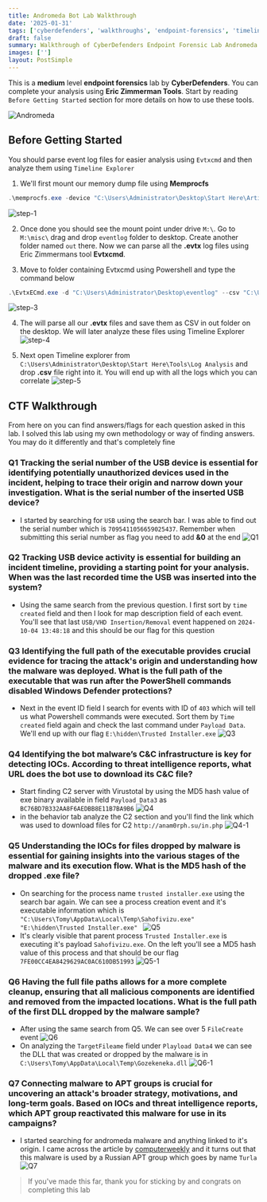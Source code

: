 ```yaml
---
title: Andromeda Bot Lab Walkthrough
date: '2025-01-31'
tags: ['cyberdefenders', 'walkthroughs', 'endpoint-forensics', 'timeline-explorer', 'evtxcmd']
draft: false
summary: Walkthrough of CyberDefenders Endpoint Forensic Lab Andromeda
images: ['']
layout: PostSimple
---
```


This is a **medium** level **endpoint forensics** lab by **CyberDefenders**. You can complete your analysis using **Eric Zimmerman Tools**. Start by reading `Before Getting Started` section for more details on how to use these tools.

![Andromeda](/static/images/Andromeda/background.png)

<TOCInline toc={props.toc} asDisclosure />

## Before Getting Started

You should parse event log files for easier analysis using `Evtxcmd` and then analyze them using `Timeline Explorer`

1. We'll first mount our memory dump file using **Memprocfs**

```powershell
.\memprocfs.exe -device "C:\Users\Administrator\Desktop\Start Here\Artifacts\memory.dmp" -forensic 2
```

![step-1](/static/images/Andromeda/step-1.png)

2. Once done you should see the mount point under drive `M:\`. Go to `M:\misc\` drag and drop `eventlog` folder to desktop. Create another folder named `out` there. Now we can parse all the **.evtx** log files using Eric Zimmermans tool **Evtxcmd**.

3. Move to folder containing Evtxcmd using Powershell and type the command below

```powershell
.\EvtxECmd.exe -d "C:\Users\Administrator\Desktop\eventlog" --csv "C:\Users\Administrator\Desktop\out"
```

![step-3](/static/images/Andromeda/step-3.png)

4. The will parse all our **.evtx** files and save them as CSV in out folder on the desktop. We will later analyze these files using Timeline Explorer ![step-4](/static/images/Andromeda/step-4.png)

5. Next open Timeline explorer from `C:\Users\Administrator\Desktop\Start Here\Tools\Log Analysis` and drop **.csv** file right into it. You will end up with all the logs which you can correlate ![step-5](/static/images/Andromeda/step-5.png)

## CTF Walkthrough

From here on you can find answers/flags for each question asked in this lab. I solved this lab using my own methodology or way of finding answers. You may do it differently and that's completely fine

### Q1 Tracking the serial number of the USB device is essential for identifying potentially unauthorized devices used in the incident, helping to trace their origin and narrow down your investigation. What is the serial number of the inserted USB device?

- I started by searching for `USB` using the search bar. I was able to find out the serial number which is `7095411056659025437`. Remember when submitting this serial number as flag you need to add **&0** at the end ![Q1](/static/images/Andromeda/Q1.png)

### Q2 Tracking USB device activity is essential for building an incident timeline, providing a starting point for your analysis. When was the last recorded time the USB was inserted into the system?

- Using the same search from the previous question. I first sort by `time created` field and then I look for map description field of each event. You'll see that last `USB/VHD Insertion/Removal` event happened on `2024-10-04 13:48:18` and this should be our flag for this question

### Q3 Identifying the full path of the executable provides crucial evidence for tracing the attack's origin and understanding how the malware was deployed. What is the full path of the executable that was run after the PowerShell commands disabled Windows Defender protections?

- Next in the event ID field I search for events with ID of `403` which will tell us what Powershell commands were executed. Sort them by `Time created` field again and check the last command under `Payload Data`. We'll end up with our flag `E:\hidden\Trusted Installer.exe` ![Q3](/static/images/Andromeda/Q3.png)

### Q4 Identifying the bot malware’s C&C infrastructure is key for detecting IOCs. According to threat intelligence reports, what URL does the bot use to download its C&C file?

- Start finding C2 server with Virustotal by using the MD5 hash value of exe binary available in field `Payload Data3` as `BC76BD7B332AA8F6AEDBB8E11B7BA9B6` ![Q4](/static/images/Andromeda/Q4.png)
- in the behavior tab analyze the C2 section and you'll find the link which was used to download files for C2 `http://anam0rph.su/in.php` ![Q4-1](/static/images/Andromeda/Q4-1.png)

### Q5 Understanding the IOCs for files dropped by malware is essential for gaining insights into the various stages of the malware and its execution flow. What is the MD5 hash of the dropped .exe file?

- On searching for the process name `trusted installer.exe` using the search bar again. We can see a process creation event and it's executable information which is `"C:\Users\Tomy\AppData\Local\Temp\Sahofivizu.exe" "E:\hidden\Trusted Installer.exe" ` ![Q5](/static/images/Andromeda/Q5.png)
- It's clearly visible that parent process `Trusted Installer.exe` is executing it's payload `Sahofivizu.exe`. On the left you'll see a MD5 hash value of this process and that should be our flag `7FE00CC4EA8429629AC0AC610DB51993` ![Q5-1](/static/images/Andromeda/Q5-1.png)

### Q6 Having the full file paths allows for a more complete cleanup, ensuring that all malicious components are identified and removed from the impacted locations. What is the full path of the first DLL dropped by the malware sample?

- After using the same search from Q5. We can see over 5 `FileCreate` event ![Q6](/static/images/Andromeda/Q6.png)
- On analyzing the `TargetFileame` field under `Playload Data4` we can see the DLL that was created or dropped by the malware is in `C:\Users\Tomy\AppData\Local\Temp\Gozekeneka.dll` ![Q6-1](/static/images/Andromeda/Q6-1.png)

### Q7 Connecting malware to APT groups is crucial for uncovering an attack's broader strategy, motivations, and long-term goals. Based on IOCs and threat intelligence reports, which APT group reactivated this malware for use in its campaigns?

- I started searching for andromeda malware and anything linked to it's origin. I came across the article by [computerweekly](https://www.computerweekly.com/news/252528934/Russias-Turla-falls-back-on-old-malware-C2-domains-to-avoid-detection) and it turns out that this malware is used by a Russian APT group which goes by name `Turla` ![Q7](/static/images/Andromeda/Q7.png)

> If you've made this far, thank you for sticking by and congrats on completing this lab
